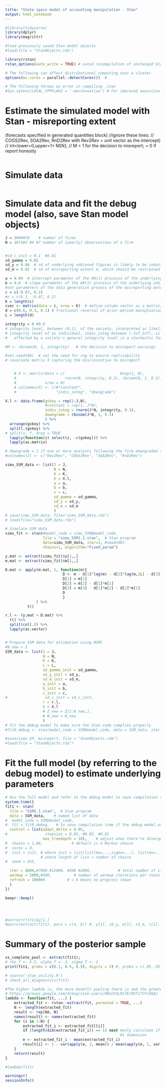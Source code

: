 ```yaml
---
title: "State space model of accounting manipulation - Stan"
output: html_notebook
---
```


```r

#library(tidyverse)
library(dplyr)
library(magrittr)

#load previously saved Stan model objects
#load(file = "StanObjects.rda")

library(rstan)
rstan_options(auto_write = TRUE) # avoid recompilation of unchanged Stan programs

# The following can affect distributional computing over a cluster
options(mc.cores = parallel::detectCores())  # 

# The following throws an error in compiling .stan
#Sys.setenv(LOCAL_CPPFLAGS = '-march=native') # For improved execution time but can throw errors for some CPUs

```


# Estimate the simulated model with Stan - misreporting extent 
  (forecasts specified in generated quantities block)
//ignore these lines: 
//  COGS2Rev, SGA2Rev, RnD2Rev with Rev2Rev = unit vector as the intercept)
//   int<lower=0,upper=1> M[N];   // M = 1 for the decision to misreport; = 0 if report honestly  

```stan


```

# Simulate data
```stan


```


# Simulate data and fit the debug model (also, save Stan model objects) 
```r

J = 3#00#50    # number of firms
N = 16*2#2 #4 #7 number of (yearly) observations of a firm


#sd_c_init = 0.1  #0.01
sd_gamma = 0.02
sd_y = 0.04  # sd of underlying unbiased figures is likely to be industry-specific / business model specific
sd_m = 0.02  # sd of misreporting extent m, which should be restrained by the governance setting (eg, audit committee chair with financial expertise, big 4 auditor, etc)

a = 0.04  # intercept parameter of the AR(1) processs of the underlying unbiased figure
b = 0.6  # slope parameter of the AR(1) processs of the underlying unbiased figure
#set parameters of the data generation process of the misreporting extent m
c = c(-0.07, 0.2)
#c = c(0.1, -0.07, 0.2)
K = length(c)
cvec <- matrix(data = c, nrow = K)  # define column vector as a matrix[N,1]
d = c(0.6, 0.3, 0.1) # fractional reversal of prior-period manipluation by accruals
L = length(d)

integrity = 0 #0.8       
# integrity level, between (0,1), of the society, interpreted as likelihood to behave opportunistically
# integrity level of an individual, indiv_integ between (-Inf,Inf), is 
#   affected by a society's general integrity level in a stochastic fashion varying from period to period

#M <- rbinom(N, 1, integrity)   # the decision to misreport earnings

#set.seed(88)  # set the seed for rng to ensure replicability
# covariate matrix X capturing the dis/incentive to misreport


    # X <- matrix(data = c(                         #rep(1, N), 
    #                      rnorm(N, integrity, 0.3), rbinom(N, 1, 0.3)),
    #             nrow = N)
    # colnames(X) <- c(#"constant", 
    #                  "indiv_integ", "downgrade")  

X.l <- data.frame(gvkey = rep(1:J,N),                   
                  #constant = rep(1, J*N),
                  indiv_integ = rnorm(J*N, integrity, 0.3), 
                  downgrade = rbinom(J*N, 1, 0.3)
                  ) %>% 
  arrange(gvkey) %>% 
  split(.$gvkey) %>% 
# split(x, f, drop = TRUE  
  lapply(function(z) select(z, -c(gvkey))) %>% 
  lapply(as.matrix)

# downgrade = 1 if one or more analysts following the firm downgraded their stock recommendation in the last period
#colnames(Z) <- c("Rev2Rev", "COGS2Rev", "SGA2Rev", "RnD2Rev")

simu_SSM_data <- list(J = J, 
                      N = N, 
                      K = K,
                      X = X.l,
                      a = a,
                      b = b, 
                      c = c,
                      sd_gamma = sd_gamma,
                      sd_y = sd_y,
                      sd_m = sd_m
                      )
# save(simu_SSM_data, file="simu_SSM_data.rda")
# load(file="simu_SSM_data.rda")

# Simulate SSM data
simu_fit <- stan(#model_code = simu_SSM@model_code,
                 file = "simu_SSM1.1.stan",  # Stan program
                 data=simu_SSM_data, iter=1, #seed=987,  
                 chains=1, algorithm="Fixed_param")  

y.mat <- extract(simu_fit)$y[1,,]
m.mat <- extract(simu_fit)$m[1,,]

D.mat <- apply(m.mat, 1, function(m){
                          D <- m - d[1]*lag(m) - d[2]*lag(m,2L) - d[3]*lag(m,3L)
                          D[1] = m[1]
                          D[2] = m[2] - d[1]*m[1]     
                          D[3] = m[3] - d[1]*m[2] - d[2]*m[1]
                          D
                          }
              ) %>% 
          t()

r.l <- (y.mat + D.mat) %>%  
  t() %>% 
  split(col(.)) %>% 
  lapply(as.vector)


# Prepare SSM data for estimation using MCMC
#N_new = 3
SSM_data <- list(J = J,
                 N = N, 
                 K = K,
                 L = L,
                 sd_gamma_init = sd_gamma,
                 sd_y_init = sd_y,
                 sd_m_init = sd_m,
                 a_init = a,
                 b_init = b,
                 c_init = c,
#                 sd_c_init = sd_c_init,
                 r = r.l, 
                 X = X.l
                 # Z_new = Z[1:N_new,],
                 # N_new = N_new
                 )
# Fit the debug model to make sure the Stan code complies properly 
#fit0_debug <- stan(model_code = SSM@model_code, data = SSM_data, iter = 10, chains = 1)

#save(simu_GP, misreport, file = "StanObjects.rda")
#load(file = "StanObjects.rda")
```

# Fit the full model (by referring to the debug model) to estimate underlying parameters
```r

# Run the full model and refer to the debug model to save compilation time 
system.time({
fit1 <- stan( 
  file = "SSM1.1.stan",  # Stan program
  data = SSM_data,    # named list of data
#  model_code = SSM@model_code, 
#  fit = fit0_debug,   # to save compilation time if the debug model was run
  control = list(adapt_delta = 0.95, 
#                 stepsize = 0.05, #0.05, #0.01
                 max_treedepth = 10),    # adjust when there're divergent transitions after warmup
#  chains = 1,#8,             # default is 4 Markov chains
#  cores = 8,
#  init = init, # where init = list(list(mu=...,sigma=...), list(mu=..., sigma=...), ...) 
                # where length of list = number of chains
#  seed = 555,

  iter = 4000,#7000,#12000, #500 #2000,            # total number of iterations per chain
  warmup = 1000,#500,          # number of warmup iterations per chain
  refresh = 1000#0          # = 0 means no progress shown
  )
})

beepr::beep()




#extract(fit1)$y[1,]
#pairs(extract(fit1), pars = c(a, b)) #, y[1], sd_y, m[1], sd_m, c[1], c[2], c[3]))

```

# Summary of the posterior sample 
```r

ss_complete_pool <- extract(fit1);
# rho_T <- 5.5, alpha_T <- 3, sigma_T <- 2
print(fit1, probs = c(0.1, 0.5, 0.9), digits = 3) #, probs = c(.05,.95))

# source('stan_utility.R')
# check_all_diagnostics(fit1)

```

```r

#The higher lambda is, the more benefit pooling there is and the greater the benefit from [non-centered] parameterization in hierarchical models
# https://groups.google.com/d/msg/stan-users/HWiUtQLRCfE/RXT17CFcDQAJ
lambda <- function(fit, ...) {
    extracted_fit <- rstan::extract(fit, permuted = TRUE, ...)
    N <- length(extracted_fit)
    result <- rep(NA, N)
    names(result) <- names(extracted_fit)
    for (i in 1:N) {
        extracted_fit_i <- extracted_fit[[i]]
        if (length(dim(extracted_fit_i)) == 1) next #only calculate if more than 
                                                    #1 dimension
        e <- extracted_fit_i - mean(extracted_fit_i)
        result[i] <- 1 - var(apply(e, 2, mean)) / mean(apply(e, 1, var))
    }
    return(result)
}

#lambda(fit1)

warnings()
sessionInfo()
```



